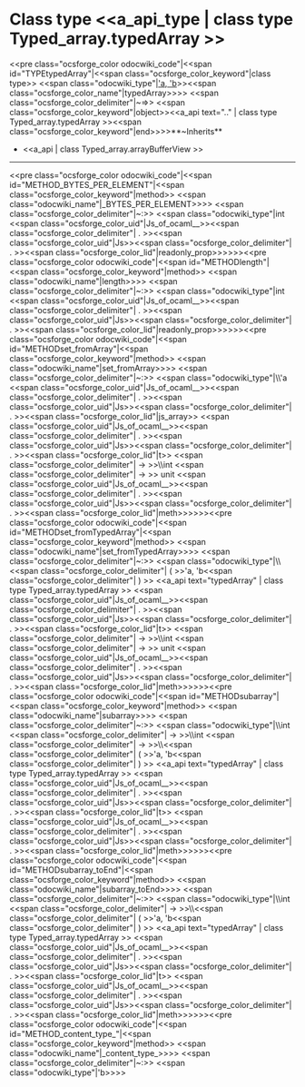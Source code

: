 =Class type <<a_api_type | class type Typed_array.typedArray >> =
<<pre class="ocsforge_color odocwiki_code"|<<span id="TYPEtypedArray"|<<span class="ocsforge_color_keyword"|class type>> <<span class="odocwiki_type"|[['a, 'b]]>><<span class="ocsforge_color_name"|typedArray>>>> <<span class="ocsforge_color_delimiter"|~=>> <<span class="ocsforge_color_keyword"|object>><<a_api text=".." | class type Typed_array.typedArray >><<span class="ocsforge_color_keyword"|end>>>>**~Inherits**
* <<a_api | class Typed_array.arrayBufferView >>

----
<<pre class="ocsforge_color odocwiki_code"|<<span id="METHOD_BYTES_PER_ELEMENT"|<<span class="ocsforge_color_keyword"|method>> <<span class="odocwiki_name"|_BYTES_PER_ELEMENT>>>> <<span class="ocsforge_color_delimiter"|~:>> <<span class="odocwiki_type"|int <<span class="ocsforge_color_uid"|Js_of_ocaml__>><<span class="ocsforge_color_delimiter"| . >><<span class="ocsforge_color_uid"|Js>><<span class="ocsforge_color_delimiter"| . >><<span class="ocsforge_color_lid"|readonly_prop>>>>>><<pre class="ocsforge_color odocwiki_code"|<<span id="METHODlength"|<<span class="ocsforge_color_keyword"|method>> <<span class="odocwiki_name"|length>>>> <<span class="ocsforge_color_delimiter"|~:>> <<span class="odocwiki_type"|int <<span class="ocsforge_color_uid"|Js_of_ocaml__>><<span class="ocsforge_color_delimiter"| . >><<span class="ocsforge_color_uid"|Js>><<span class="ocsforge_color_delimiter"| . >><<span class="ocsforge_color_lid"|readonly_prop>>>>>><<pre class="ocsforge_color odocwiki_code"|<<span id="METHODset_fromArray"|<<span class="ocsforge_color_keyword"|method>> <<span class="odocwiki_name"|set_fromArray>>>> <<span class="ocsforge_color_delimiter"|~:>> <<span class="odocwiki_type"|\\'a <<span class="ocsforge_color_uid"|Js_of_ocaml__>><<span class="ocsforge_color_delimiter"| . >><<span class="ocsforge_color_uid"|Js>><<span class="ocsforge_color_delimiter"| . >><<span class="ocsforge_color_lid"|js_array>> <<span class="ocsforge_color_uid"|Js_of_ocaml__>><<span class="ocsforge_color_delimiter"| . >><<span class="ocsforge_color_uid"|Js>><<span class="ocsforge_color_delimiter"| . >><<span class="ocsforge_color_lid"|t>> <<span class="ocsforge_color_delimiter"| -> >>\\int <<span class="ocsforge_color_delimiter"| -> >> unit <<span class="ocsforge_color_uid"|Js_of_ocaml__>><<span class="ocsforge_color_delimiter"| . >><<span class="ocsforge_color_uid"|Js>><<span class="ocsforge_color_delimiter"| . >><<span class="ocsforge_color_lid"|meth>>>>>><<pre class="ocsforge_color odocwiki_code"|<<span id="METHODset_fromTypedArray"|<<span class="ocsforge_color_keyword"|method>> <<span class="odocwiki_name"|set_fromTypedArray>>>> <<span class="ocsforge_color_delimiter"|~:>> <<span class="odocwiki_type"|\\<<span class="ocsforge_color_delimiter"| ( >>'a, 'b<<span class="ocsforge_color_delimiter"| ) >> <<a_api text="typedArray" | class type Typed_array.typedArray >> <<span class="ocsforge_color_uid"|Js_of_ocaml__>><<span class="ocsforge_color_delimiter"| . >><<span class="ocsforge_color_uid"|Js>><<span class="ocsforge_color_delimiter"| . >><<span class="ocsforge_color_lid"|t>> <<span class="ocsforge_color_delimiter"| -> >>\\int <<span class="ocsforge_color_delimiter"| -> >> unit <<span class="ocsforge_color_uid"|Js_of_ocaml__>><<span class="ocsforge_color_delimiter"| . >><<span class="ocsforge_color_uid"|Js>><<span class="ocsforge_color_delimiter"| . >><<span class="ocsforge_color_lid"|meth>>>>>><<pre class="ocsforge_color odocwiki_code"|<<span id="METHODsubarray"|<<span class="ocsforge_color_keyword"|method>> <<span class="odocwiki_name"|subarray>>>> <<span class="ocsforge_color_delimiter"|~:>> <<span class="odocwiki_type"|\\int <<span class="ocsforge_color_delimiter"| -> >>\\int <<span class="ocsforge_color_delimiter"| -> >>\\<<span class="ocsforge_color_delimiter"| ( >>'a, 'b<<span class="ocsforge_color_delimiter"| ) >> <<a_api text="typedArray" | class type Typed_array.typedArray >> <<span class="ocsforge_color_uid"|Js_of_ocaml__>><<span class="ocsforge_color_delimiter"| . >><<span class="ocsforge_color_uid"|Js>><<span class="ocsforge_color_delimiter"| . >><<span class="ocsforge_color_lid"|t>> <<span class="ocsforge_color_uid"|Js_of_ocaml__>><<span class="ocsforge_color_delimiter"| . >><<span class="ocsforge_color_uid"|Js>><<span class="ocsforge_color_delimiter"| . >><<span class="ocsforge_color_lid"|meth>>>>>><<pre class="ocsforge_color odocwiki_code"|<<span id="METHODsubarray_toEnd"|<<span class="ocsforge_color_keyword"|method>> <<span class="odocwiki_name"|subarray_toEnd>>>> <<span class="ocsforge_color_delimiter"|~:>> <<span class="odocwiki_type"|\\int <<span class="ocsforge_color_delimiter"| -> >>\\<<span class="ocsforge_color_delimiter"| ( >>'a, 'b<<span class="ocsforge_color_delimiter"| ) >> <<a_api text="typedArray" | class type Typed_array.typedArray >> <<span class="ocsforge_color_uid"|Js_of_ocaml__>><<span class="ocsforge_color_delimiter"| . >><<span class="ocsforge_color_uid"|Js>><<span class="ocsforge_color_delimiter"| . >><<span class="ocsforge_color_lid"|t>> <<span class="ocsforge_color_uid"|Js_of_ocaml__>><<span class="ocsforge_color_delimiter"| . >><<span class="ocsforge_color_uid"|Js>><<span class="ocsforge_color_delimiter"| . >><<span class="ocsforge_color_lid"|meth>>>>>><<pre class="ocsforge_color odocwiki_code"|<<span id="METHOD_content_type_"|<<span class="ocsforge_color_keyword"|method>> <<span class="odocwiki_name"|_content_type_>>>> <<span class="ocsforge_color_delimiter"|~:>> <<span class="odocwiki_type"|'b>>>>